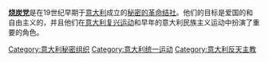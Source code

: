 '''[[烧炭党|烧炭党]]'''是在19世纪早期于[[意大利|意大利]]成立的[[秘密结社|秘密的革命结社]]。他们的目标是爱国的和自由主义的，并且他们在[[意大利统一|意大利复兴运动]]和早年的意大利民族主义运动中扮演了重要的角色。

{{Commons cat|Carbonari}}

[[Category:意大利秘密组织|Category:意大利秘密组织]]
[[Category:意大利统一运动|Category:意大利统一运动]]
[[Category:意大利反天主教|Category:意大利反天主教]]